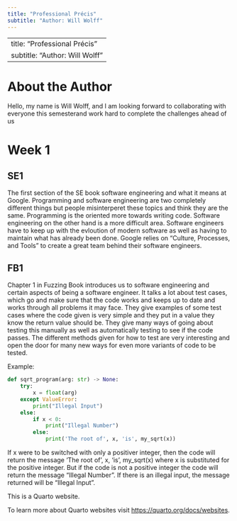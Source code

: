 ```yaml
---
title: "Professional Précis"
subtitle: "Author: Will Wolff"
---
```

---
title: "Professional Précis"
subtitle: "Author: Will Wolff"
---

# About the Author

Hello, my name is Will Wolff, and I am looking forward to collaborating with everyone this semesterand work hard to complete the challenges ahead of us

# Week 1

## SE1

The first section of the SE book software engineering and what it means at Google. Programming and software engineering are two completely different things but people misinterperet these topics and think they are the same. Programming is the oriented more towards writing code. Software engineering on the other hand is a more difficult area. Software engineers have to keep up with the evloution of modern software as well as having to maintain what has already been done. Google relies on "Culture, Processes, and Tools" to create a great team behind their software engineers. 

## FB1

Chapter 1 in Fuzzing Book introduces us to software engineering and certain aspects of being a software engineer. It talks a lot about test cases, which go and make sure that the code works and keeps up to date and works through all problems it may face. They give examples of some test cases where the code given is very simple and they put in a value they know the return value should be. They give many ways of going about testing this manually as well as automatically testing to see if the code passes. The different methods given for how to test are very interesting and open the door for many new ways for even more variants of code to be tested.

Example:

```python
def sqrt_program(arg: str) -> None:
    try:
        x = float(arg)
    except ValueError:
        print("Illegal Input")
    else:
        if x < 0:
            print("Illegal Number")
        else:
            print('The root of', x, 'is', my_sqrt(x))
```
If x were to be switched with only a positiver integer, then the code will return the message 'The root of', x, 'is', my_sqrt(x) where x is substituted for the positive integer. But if the code is not a positive integer the code will return the message "Illegal Number". If there is an illegal input, the message returned will be "Illegal Input".

This is a Quarto website.

To learn more about Quarto websites visit <https://quarto.org/docs/websites>.
